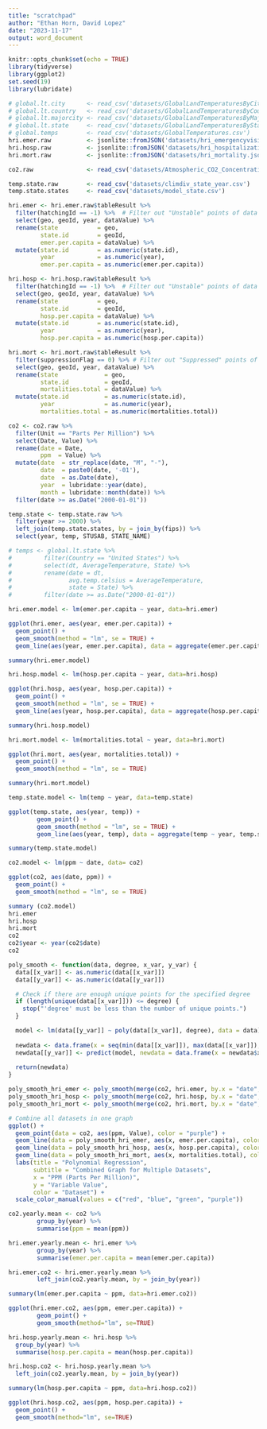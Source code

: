 ```yaml
---
title: "scratchpad"
author: "Ethan Horn, David Lopez"
date: "2023-11-17"
output: word_document
---
```


```r
knitr::opts_chunk$set(echo = TRUE)
library(tidyverse)
library(ggplot2)
set.seed(19)
library(lubridate)
```

```r
# global.lt.city      <- read_csv('datasets/GlobalLandTemperaturesByCity.csv')
# global.lt.country   <- read_csv('datasets/GlobalLandTemperaturesByCountry.csv')
# global.lt.majorcity <- read_csv('datasets/GlobalLandTemperaturesByMajorCity.csv')
# global.lt.state     <- read_csv('datasets/GlobalLandTemperaturesByState.csv')
# global.temps        <- read_csv('datasets/GlobalTemperatures.csv')
hri.emer.raw          <- jsonlite::fromJSON('datasets/hri_emergencyvisits.json')
hri.hosp.raw          <- jsonlite::fromJSON('datasets/hri_hospitalization.json')
hri.mort.raw          <- jsonlite::fromJSON('datasets/hri_mortality.json')

co2.raw               <- read_csv('datasets/Atmospheric_CO2_Concentrations.csv')

temp.state.raw        <- read_csv('datasets/climdiv_state_year.csv')
temp.state.states     <- read_csv('datasets/model_state.csv')
```
```r
hri.emer <- hri.emer.raw$tableResult %>%
  filter(hatchingId == -1) %>%  # Filter out "Unstable" points of data
  select(geo, geoId, year, dataValue) %>%
  rename(state           = geo,
         state.id        = geoId,
         emer.per.capita = dataValue) %>%
  mutate(state.id        = as.numeric(state.id),
         year            = as.numeric(year),
         emer.per.capita = as.numeric(emer.per.capita))

hri.hosp <- hri.hosp.raw$tableResult %>%
  filter(hatchingId == -1) %>%  # Filter out "Unstable" points of data
  select(geo, geoId, year, dataValue) %>%
  rename(state           = geo,
         state.id        = geoId,
         hosp.per.capita = dataValue) %>%
  mutate(state.id        = as.numeric(state.id),
         year            = as.numeric(year),
         hosp.per.capita = as.numeric(hosp.per.capita))

hri.mort <- hri.mort.raw$tableResult %>%
  filter(suppressionFlag == 0) %>% # Filter out "Suppressed" points of data
  select(geo, geoId, year, dataValue) %>%
  rename(state             = geo,
         state.id          = geoId,
         mortalities.total = dataValue) %>%
  mutate(state.id          = as.numeric(state.id),
         year              = as.numeric(year),
         mortalities.total = as.numeric(mortalities.total))

co2 <- co2.raw %>%
  filter(Unit == "Parts Per Million") %>%
  select(Date, Value) %>%
  rename(date = Date,
         ppm  = Value) %>%
  mutate(date  = str_replace(date, "M", "-"),
         date  = paste0(date, '-01'),
         date  = as.Date(date),
         year  = lubridate::year(date),
         month = lubridate::month(date)) %>%
  filter(date >= as.Date("2000-01-01"))

temp.state <- temp.state.raw %>%
  filter(year >= 2000) %>%
  left_join(temp.state.states, by = join_by(fips)) %>%
  select(year, temp, STUSAB, STATE_NAME)

# temps <- global.lt.state %>%
#         filter(Country == "United States") %>%
#         select(dt, AverageTemperature, State) %>%
#         rename(date = dt,
#                avg.temp.celsius = AverageTemperature,
#                state = State) %>%
#         filter(date >= as.Date("2000-01-01"))
```

```r
hri.emer.model <- lm(emer.per.capita ~ year, data=hri.emer)

ggplot(hri.emer, aes(year, emer.per.capita)) +
  geom_point() +
  geom_smooth(method = "lm", se = TRUE) +
  geom_line(aes(year, emer.per.capita), data = aggregate(emer.per.capita ~ year, hri.emer, mean))

summary(hri.emer.model)
```
```r
hri.hosp.model <- lm(hosp.per.capita ~ year, data=hri.hosp)

ggplot(hri.hosp, aes(year, hosp.per.capita)) +
  geom_point() +
  geom_smooth(method = "lm", se = TRUE) +
  geom_line(aes(year, hosp.per.capita), data = aggregate(hosp.per.capita ~ year, hri.hosp, mean))

summary(hri.hosp.model)
```

```r
hri.mort.model <- lm(mortalities.total ~ year, data=hri.mort)

ggplot(hri.mort, aes(year, mortalities.total)) +
  geom_point() +
  geom_smooth(method = "lm", se = TRUE)

summary(hri.mort.model)
```

```r
temp.state.model <- lm(temp ~ year, data=temp.state)

ggplot(temp.state, aes(year, temp)) +
        geom_point() +
        geom_smooth(method = "lm", se = TRUE) +
        geom_line(aes(year, temp), data = aggregate(temp ~ year, temp.state, mean))

summary(temp.state.model)
```

```r
co2.model <- lm(ppm ~ date, data= co2)

ggplot(co2, aes(date, ppm)) +
  geom_point() +
  geom_smooth(method = "lm", se = TRUE)

summary (co2.model)
hri.emer
hri.hosp
hri.mort
co2
co2$year <- year(co2$date)
co2
```

```r
poly_smooth <- function(data, degree, x_var, y_var) {
  data[[x_var]] <- as.numeric(data[[x_var]])
  data[[y_var]] <- as.numeric(data[[y_var]])

  # Check if there are enough unique points for the specified degree
  if (length(unique(data[[x_var]])) <= degree) {
    stop("'degree' must be less than the number of unique points.")
  }

  model <- lm(data[[y_var]] ~ poly(data[[x_var]], degree), data = data)
  
  newdata <- data.frame(x = seq(min(data[[x_var]]), max(data[[x_var]]), length.out = 100))
  newdata[[y_var]] <- predict(model, newdata = data.frame(x = newdata$x))
  
  return(newdata)
}

poly_smooth_hri_emer <- poly_smooth(merge(co2, hri.emer, by.x = "date", by.y = "year"), 2, "ppm", "emer.per.capita")
poly_smooth_hri_hosp <- poly_smooth(merge(co2, hri.hosp, by.x = "date", by.y = "year"), 2, "ppm", "hosp.per.capita")
poly_smooth_hri_mort <- poly_smooth(merge(co2, hri.mort, by.x = "date", by.y = "year"), 2, "ppm", "mortalities.total")

# Combine all datasets in one graph
ggplot() +
  geom_point(data = co2, aes(ppm, Value), color = "purple") +
  geom_line(data = poly_smooth_hri_emer, aes(x, emer.per.capita), color = "red", linetype = "solid") +
  geom_line(data = poly_smooth_hri_hosp, aes(x, hosp.per.capita), color = "blue", linetype = "solid") +
  geom_line(data = poly_smooth_hri_mort, aes(x, mortalities.total), color = "green", linetype = "solid") +
  labs(title = "Polynomial Regression",
       subtitle = "Combined Graph for Multiple Datasets",
       x = "PPM (Parts Per Million)",
       y = "Variable Value",
       color = "Dataset") +
  scale_color_manual(values = c("red", "blue", "green", "purple"))
```
```r
co2.yearly.mean <- co2 %>%
        group_by(year) %>%
        summarise(ppm = mean(ppm))

hri.emer.yearly.mean <- hri.emer %>%
        group_by(year) %>%
        summarise(emer.per.capita = mean(emer.per.capita))

hri.emer.co2 <- hri.emer.yearly.mean %>%
        left_join(co2.yearly.mean, by = join_by(year))

summary(lm(emer.per.capita ~ ppm, data=hri.emer.co2))

ggplot(hri.emer.co2, aes(ppm, emer.per.capita)) +
        geom_point() +
        geom_smooth(method="lm", se=TRUE)
```

```r
hri.hosp.yearly.mean <- hri.hosp %>%
  group_by(year) %>%
  summarise(hosp.per.capita = mean(hosp.per.capita))

hri.hosp.co2 <- hri.hosp.yearly.mean %>%
  left_join(co2.yearly.mean, by = join_by(year))

summary(lm(hosp.per.capita ~ ppm, data=hri.hosp.co2))

ggplot(hri.hosp.co2, aes(ppm, hosp.per.capita)) +
  geom_point() +
  geom_smooth(method="lm", se=TRUE)
```